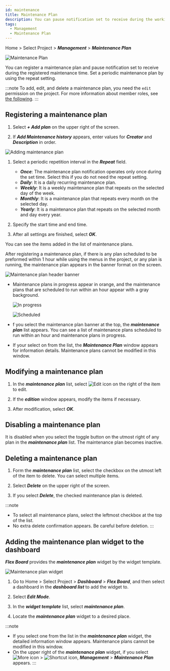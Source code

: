 ```yaml
---
id: maintenance
title: Maintenance Plan
description: You can pause notification set to receive during the working hours for a maintenance plan.
tags:
  - Management
  - Maintenance Plan
---
```


Home > Select Project > **_Management_** > **_Maintenance Plan_**

![Maintenance Plan](/img/maintenance.png)

You can register a maintenance plan and pause notification set to receive during the registered maintenance time. Set a periodic maintenance plan by using the repeat setting.

:::note
To add, edit, and delete a maintenance plan, you need the `edit` permission on the project. For more information about member roles, see [the following](../project/project-structure#project-auth).
:::

## Registering a maintenance plan

1.  Select **_+ Add plan_** on the upper right of the screen.

2.  If **_Add Maintenance history_** appears, enter values for **_Creator_** and **_Description_** in order.

  ![Adding maintenance plan](/img/maintenance-add.png)

1.  Select a periodic repetition interval in the **_Repeat_** field.

    -   **_Once_**: The maintenance plan notification operates only once during the set time. Select this if you do not need the repeat setting.
    -   **_Daily_**: It is a daily recurring maintenance plan.
    -   **_Weekly_**: It is a weekly maintenance plan that repeats on the selected day of the week.
    -   **_Monthly_**: It is a maintenance plan that repeats every month on the selected day.
    -   **_Yearly_**: It is a maintenance plan that repeats on the selected month and day every year.

2.  Specify the start time and end time.

3.  After all settings are finished, select **_OK_**.

You can see the items added in the list of maintenance plans. 

After registering a maintenance plan, if there is any plan scheduled to be preformed within 1 hour while using the menus in the project, or any plan is running, the maintenance plan appears in the banner format on the screen.

![Maintenance plan header banner](/img/maintenance-header.png)

-   Maintenance plans in progress appear in orange, and the maintenance plans that are scheduled to run within an hour appear with a gray background.

    ![In progress](/img/progress-banner-1.png)

    ![Scheduled](/img/before-banner.png)

-   f you select the maintenance plan banner at the top, the **_maintenance plan_** list appears. You can see a list of maintenance plans scheduled to run within an hour and maintenance plans in progress.

-   If your select on from the list, the **_Maintenance Plan_** window appears for information details. Maintenance plans cannot be modified in this window.

## Modifying a maintenance plan

1.  In the **_maintenance plan_** list, select ![Edit icon](/img/ico-edit.svg) on the right of the item to edit. 

2.  If the **_edition_** window appears, modify the items if necessary. 

3.  After modification, select **_OK_**.

## Disabling a maintenance plan

It is disabled when you select the toggle button on the utmost right of any plan in the **_maintenance plan_** list. The maintenance plan becomes inactive.

## Deleting a maintenance plan

1.  Form the **_maintenance plan_** list, select the checkbox on the utmost left of the item to delete. You can select multiple items.

2.  Select **_Delete_** on the upper right of the screen. 

3.  If you select **_Delete_**, the checked maintenance plan is deleted.

:::note

-   To select all maintenance plans, select the leftmost checkbox at the top of the list.
-   No extra delete confirmation appears. Be careful before deletion.
:::

## Adding the maintenance plan widget to the dashboard

**_Flex Board_** provides the **_maintenance plan_** widget by the widget template. 

![Maintenance plan widget](/img/maintenance-widget.png)

1.  Go to Home > Select Project > **_Dashboard_** > **_Flex Board_**, and then select a dashboard in the **_dashboard list_** to add the widget to.

2.  Select **_Edit Mode_**.

3.  In the **_widget template_** list, select **_maintenance plan_**.

4.  Locate the **_maintenance plan_** widget to a desired place.

:::note

-   If you select one from the list in the **_maintenance plan_** widget, the detailed information window appears. Maintenance plans cannot be modified in this window.
-   On the upper right of the **_maintenance plan_** widget, if you select ![More icon](/img/ico-more.svg) > ![Shortcut icon](/img/ico-shortcut.svg), **_Management_** > **_Maintenance Plan_** appears.
:::
